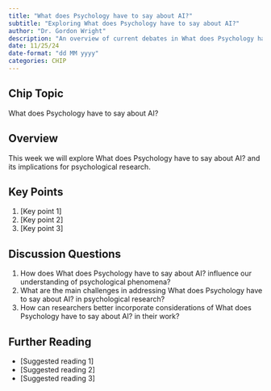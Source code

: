 ```yaml
---
title: "What does Psychology have to say about AI?"
subtitle: "Exploring What does Psychology have to say about AI?"
author: "Dr. Gordon Wright"
description: "An overview of current debates in What does Psychology have to say about AI? as it relates to Psychology"
date: 11/25/24
date-format: "dd MM yyyy"
categories: CHIP
---
```

## Chip Topic
What does Psychology have to say about AI?

## Overview
This week we will explore What does Psychology have to say about AI? and its implications for psychological research.

## Key Points
1. [Key point 1]
2. [Key point 2]
3. [Key point 3]

## Discussion Questions
1. How does What does Psychology have to say about AI? influence our understanding of psychological phenomena?
2. What are the main challenges in addressing What does Psychology have to say about AI? in psychological research?
3. How can researchers better incorporate considerations of What does Psychology have to say about AI? in their work?

## Further Reading
- [Suggested reading 1]
- [Suggested reading 2]
- [Suggested reading 3]
